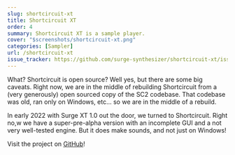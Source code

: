```yaml
---
slug: shortcircuit-xt
title: Shortcircuit XT
order: 4
summary: Shortcircuit XT is a sample player.
cover: "$screenshots/shortcircuit-xt.png"
categories: [Sampler]
url: /shortcircuit-xt
issue_tracker: https://github.com/surge-synthesizer/shortcircuit-xt/issues
---
```


What? Shortcircuit is open source? Well yes, but there are some big caveats. Right now, we are in the middle of rebuilding Shortcircuit from a (very generously) open sourced copy of the SC2 codebase. That codebase was old, ran only on Windows, etc... so we are in the middle of a rebuild.

In early 2022 with Surge XT 1.0 out the door, we turned to Shortcircuit. Right no,w we have a super-pre-alpha version with an incomplete GUI and a not very well-tested engine. But it does make sounds, and not just on Windows!

Visit the project on [GitHub](https://github.com/surge-synthesizer/shortcircuit-xt)!
